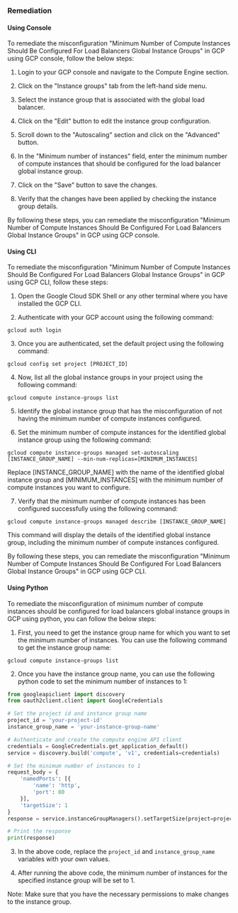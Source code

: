 ### Remediation

#### Using Console

To remediate the misconfiguration "Minimum Number of Compute Instances Should Be Configured For Load Balancers Global Instance Groups" in GCP using GCP console, follow the below steps:

1. Login to your GCP console and navigate to the Compute Engine section.

2. Click on the "Instance groups" tab from the left-hand side menu.

3. Select the instance group that is associated with the global load balancer.

4. Click on the "Edit" button to edit the instance group configuration.

5. Scroll down to the "Autoscaling" section and click on the "Advanced" button.

6. In the "Minimum number of instances" field, enter the minimum number of compute instances that should be configured for the load balancer global instance group.

7. Click on the "Save" button to save the changes.

8. Verify that the changes have been applied by checking the instance group details.

By following these steps, you can remediate the misconfiguration "Minimum Number of Compute Instances Should Be Configured For Load Balancers Global Instance Groups" in GCP using GCP console.

#### Using CLI

To remediate the misconfiguration "Minimum Number of Compute Instances Should Be Configured For Load Balancers Global Instance Groups" in GCP using GCP CLI, follow these steps:

1. Open the Google Cloud SDK Shell or any other terminal where you have installed the GCP CLI.

2. Authenticate with your GCP account using the following command:

```
gcloud auth login
```

3. Once you are authenticated, set the default project using the following command:

```
gcloud config set project [PROJECT_ID]
```

4. Now, list all the global instance groups in your project using the following command:

```
gcloud compute instance-groups list
```

5. Identify the global instance group that has the misconfiguration of not having the minimum number of compute instances configured.

6. Set the minimum number of compute instances for the identified global instance group using the following command:

```
gcloud compute instance-groups managed set-autoscaling [INSTANCE_GROUP_NAME] --min-num-replicas=[MINIMUM_INSTANCES]
```

Replace [INSTANCE_GROUP_NAME] with the name of the identified global instance group and [MINIMUM_INSTANCES] with the minimum number of compute instances you want to configure.

7. Verify that the minimum number of compute instances has been configured successfully using the following command:

```
gcloud compute instance-groups managed describe [INSTANCE_GROUP_NAME]
```

This command will display the details of the identified global instance group, including the minimum number of compute instances configured.

By following these steps, you can remediate the misconfiguration "Minimum Number of Compute Instances Should Be Configured For Load Balancers Global Instance Groups" in GCP using GCP CLI.

#### Using Python

To remediate the misconfiguration of minimum number of compute instances should be configured for load balancers global instance groups in GCP using python, you can follow the below steps:

1. First, you need to get the instance group name for which you want to set the minimum number of instances. You can use the following command to get the instance group name:

```
gcloud compute instance-groups list
```

2. Once you have the instance group name, you can use the following python code to set the minimum number of instances to 1:

```python
from googleapiclient import discovery
from oauth2client.client import GoogleCredentials

# Set the project id and instance group name
project_id = 'your-project-id'
instance_group_name = 'your-instance-group-name'

# Authenticate and create the compute engine API client
credentials = GoogleCredentials.get_application_default()
service = discovery.build('compute', 'v1', credentials=credentials)

# Set the minimum number of instances to 1
request_body = {
    'namedPorts': [{
        'name': 'http',
        'port': 80
    }],
    'targetSize': 1
}
response = service.instanceGroupManagers().setTargetSize(project=project_id, zone='us-central1-a', instanceGroupManager=instance_group_name, body=request_body).execute()

# Print the response
print(response)
```

3. In the above code, replace the `project_id` and `instance_group_name` variables with your own values.

4. After running the above code, the minimum number of instances for the specified instance group will be set to 1.

Note: Make sure that you have the necessary permissions to make changes to the instance group.

